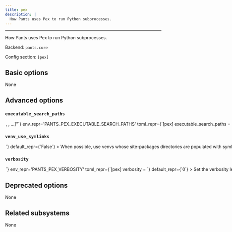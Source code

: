 ```yaml
---
title: pex
description: |
  How Pants uses Pex to run Python subprocesses.
---
```



---

How Pants uses Pex to run Python subprocesses.

Backend: <span className="color--primary">`pants.core`</span>

Config section: <span className="color--primary">`[pex]`</span>

<span className={styles.options}>

## Basic options

None

## Advanced options

### `executable_search_paths`

<Option
  cli_repr={`--pex-executable-search-paths="[<binary-paths>, <binary-paths>, ...]"`}
  env_repr='PANTS_PEX_EXECUTABLE_SEARCH_PATHS'
  toml_repr={`[pex]
executable_search_paths = [
    <binary-paths>,
    <binary-paths>,
    ...,
]`}
  default_repr={`[\n  "<PATH>"\n]`}
  target_field_name='pex_executable_search_paths'
>

The PATH value that will be used by the PEX subprocess and any subprocesses it spawns.

The special string `"<PATH>"` will expand to the contents of the PATH env var.

</Option>

### `venv_use_symlinks`

<Option
  cli_repr={`--[no-]pex-venv-use-symlinks`}
  env_repr='PANTS_PEX_VENV_USE_SYMLINKS'
  toml_repr={`[pex]
venv_use_symlinks = <bool>`}
  default_repr={`False`}
>

When possible, use venvs whose site-packages directories are populated with symlinks.

Enabling this can save space in the `--named-caches-dir` directory and lead to slightly faster execution times for Pants Python goals. Some distributions do not work with symlinked venvs though, so you may not be able to enable this optimization as a result.

</Option>

### `verbosity`

<Option
  cli_repr={`--pex-verbosity=<int>`}
  env_repr='PANTS_PEX_VERBOSITY'
  toml_repr={`[pex]
verbosity = <int>`}
  default_repr={`0`}
>

Set the verbosity level of PEX logging, from 0 (no logging) up to 9 (max logging).

</Option>

## Deprecated options

None

## Related subsystems

None

</span>
